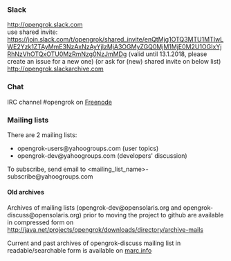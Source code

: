 === Slack ===

http://opengrok.slack.com <br>
use shared invite: https://join.slack.com/t/opengrok/shared_invite/enQtMjg1OTQ3MTU1MTIwLWE2Yzk1ZTAyMmE3NzAxNzAyYjIzMjA3OGMyZGQ0MjM1MjE0M2U1OGIxYjRhNzVhOTQxOTU0MzRmNzg0NzJmMDg
(valid until 13.1.2018, please create an issue for a new one)
(or ask for (new) shared invite on below list) <br>
http://opengrok.slackarchive.com <br>

=== Chat ===

IRC channel #opengrok on [http://www.freenode.net Freenode]

=== Mailing lists ===

There are 2 mailing lists:

* opengrok-users@yahoogroups.com (user topics)
* opengrok-dev@yahoogroups.com (developers' discussion)

To subscribe, send email to <nowiki><mailing_list_name></nowiki>-subscribe@yahoogroups.com

==== Old archives ====

Archives of mailing lists (opengrok-dev@opensolaris.org and opengrok-discuss@opensolaris.org) prior to moving the project to github are available in compressed form on http://java.net/projects/opengrok/downloads/directory/archive-mails

Current and past archives of opengrok-discuss mailing list in readable/searchable form is available on [http://marc.info/?l=opensolaris-opengrok-discuss&r=1&w=2 marc.info]
